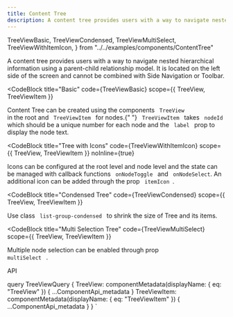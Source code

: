 ```yaml
---
title: Content Tree
description: A content tree provides users with a way to navigate nested hierarchical information using a parent-child relationship model.
---
```


  TreeViewBasic,
  TreeViewCondensed,
  TreeViewMultiSelect,
  TreeViewWithItemIcon,
} from "../../examples/components/ContentTree"

<Overview>
  A content tree provides users with a way to navigate nested hierarchical
  information using a parent-child relationship model. It is located on the left
  side of the screen and cannot be combined with Side Navigation or Toolbar.
</Overview>

<CodeBlock
  title="Basic"
  code={TreeViewBasic}
  scope={{ TreeView, TreeViewItem }}
>
  Content Tree can be created using the components <code> TreeView </code> in
  the root and <code> TreeViewItem </code> for nodes.{" "}
  <code> TreeViewItem </code> takes <code> nodeId </code> which should be a
  unique number for each node and the <code> label </code> prop to display the
  node text.
</CodeBlock>

<CodeBlock
  title="Tree with Icons"
  code={TreeViewWithItemIcon}
  scope={{ TreeView, TreeViewItem }}
  noInline={true}
>
  Icons can be configured at the root level and node level and the state can be
  managed with callback functions <code> onNodeToggle </code> and
  <code> onNodeSelect</code>. An additional icon can be added through the prop <code>
    itemIcon
  </code>.
</CodeBlock>

<CodeBlock
  title="Condensed Tree"
  code={TreeViewCondensed}
  scope={{ TreeView, TreeViewItem }}
>
  Use class <code> list-group-condensed </code> to shrink the size of Tree and
  its items.
</CodeBlock>

<CodeBlock
  title="Multi Selection Tree"
  code={TreeViewMultiSelect}
  scope={{ TreeView, TreeViewItem }}
>
  Multiple node selection can be enabled through prop <code> multiSelect </code>
  .
</CodeBlock>

<LinkedHeading h="2" className="h1" id="chip-api">
  API
</LinkedHeading>
<ComponentApi metadata={props.data.TreeView} />
<ComponentApi metadata={props.data.TreeViewItem} />

  query TreeViewQuery {
    TreeView: componentMetadata(displayName: { eq: "TreeView" }) {
      ...ComponentApi_metadata
    }
    TreeViewItem: componentMetadata(displayName: { eq: "TreeViewItem" }) {
      ...ComponentApi_metadata
    }
  }
`
